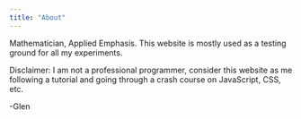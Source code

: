 ```yaml
---
title: "About"
---
```


Mathematician, Applied Emphasis. This website is mostly used as a testing ground for all my experiments.

Disclaimer: I am not a professional programmer, consider this website as me following a tutorial and going through a crash course on JavaScript, CSS, etc.

-Glen
